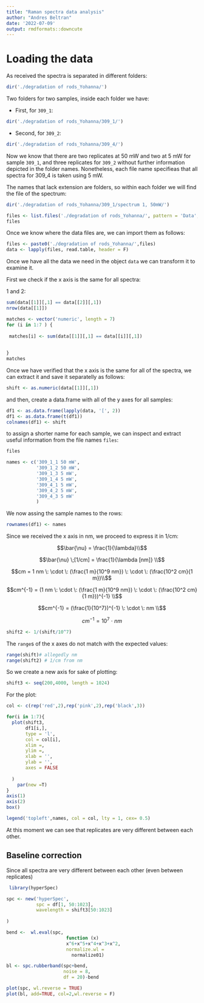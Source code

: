 ```yaml
---
title: "Raman spectra data analysis"
author: "Andres Beltran"
date: '2022-07-09'
output: rmdformats::downcute
---
```



# Loading the data

As received the spectra is separated in different folders:

```r
dir('./degradation of rods_Yohanna/')
```

Two folders for two samples,  inside each folder we have:

* First, for `309_1`:

```r
dir('./degradation of rods_Yohanna/309_1/')
```
* Second, for `309_2`:

```r
dir('./degradation of rods_Yohanna/309_4/')
```

Now we know that there are two replicates at 50 mW and two at 5 mW for sample `309_1`, and three replicates for `309_2` without further information depicted in the folder names. Nonetheless, each file name specifieas that all spectra for 309_4 is taken using 5 mW.

The names that lack extension are folders, so within each folder we will find the file of the spectrum:

```r
dir('./degradation of rods_Yohanna/309_1/spectrum 1, 50mW/')
```
```r
files <- list.files('./degradation of rods_Yohanna/', pattern = 'Data',recursive = TRUE)
files
```

Once we know where the data files are, we can import them as follows:

```r
files <- paste0('./degradation of rods_Yohanna/',files)
data <- lapply(files, read.table, header = F)
```


Once we have all the data we need in the object `data` we can transform it to examine it.

First we check if the x axis is the same for all spectra:

1 and 2: 

```r
sum(data[[1]][,1] == data[[2]][,1])
nrow(data[[1]])
```

```r

matches <- vector('numeric', length = 7)
for (i in 1:7 ) {
  
 matches[i] <- sum(data[[1]][,1] == data[[i]][,1]) 
  
  
}
matches
```

Once we have verified that the x axis is the same for all of the spectra, we can extract it and save it separatelly as follows:


```r
shift <- as.numeric(data[[1]][,1])
```

and then, create a data.frame with all of the y axes for all samples:

```r
df1 <- as.data.frame(lapply(data, '[', 2))
df1 <- as.data.frame(t(df1))
colnames(df1) <- shift

```

to assign a shorter name for each sample, we can inspect and extract useful information from the file names `files`:


```r
files
```

```r
names <- c('309_1_1 50 mW',
           '309_1_2 50 mW',
           '309_1_3 5 mW',
           '309_1_4 5 mW',
           '309_4_1 5 mW',
           '309_4_2 5 mW',
           '309_4_3 5 mW'
           )
```

We now assing the sample names to the rows:

```r
rownames(df1) <- names
```

Since we received the x axis in nm, we proceed to express it in 1/cm:





$$\bar{\nu} = \frac{1}{\lambda}\\$$

$$\bar{\nu} \;[1/cm] = \frac{1}{\lambda [nm]} \\$$

$$cm = 1 nm \: \cdot \: (\frac{1 m}{10^9 nm}) \: \cdot \: (\frac{10^2 cm}{1 m})\\$$

$$cm^{-1} = (1 nm \: \cdot \: (\frac{1 m}{10^9 nm}) \: \cdot \: (\frac{10^2 cm}{1 m}))^{-1} \\$$

$$cm^{-1} = (\frac{1}{10^7})^{-1} \: \cdot \:  nm \\$$

$$cm^{-1} = 10^7 \: \cdot \:  nm$$





```r
shift2 <- 1/(shift/10^7)
```

The `range`s  of the x axes do not match with the expected values:

```r
range(shift)# allegedly nm
range(shift2) # 1/cm from nm
```

So we create a new axis for sake of plotting:

```r
shift3 <- seq(200,4000, length = 1024)
```


For the plot:

```r

col <- c(rep('red',2),rep('pink',2),rep('black',3))

for(i in 1:7){
  plot(shift3,
       df1[i,],
       type = 'l',
       col = col[i],
       xlim =,
       ylim =,
       xlab = '',
       ylab = '',
       axes = FALSE
  
  )
    par(new =T)
}
axis(1)
axis(2)
box()

legend('topleft',names, col = col, lty = 1, cex= 0.5)

```
At this moment we can see that replicates are very different between each other.


## Baseline correction

Since all spectra are very different between each other (even between replicates)
```r
 library(hyperSpec)

spc <- new('hyperSpec',
           spc = df[1, 50:1023],
           wavelength = shift3[50:1023]
  
)
```

```r
bend <-  wl.eval(spc,
                      function (x) 
                      x^6+x^5+x^4+x^3+x^2,
                      normalize.wl = 
                        normalize01)
```


```r
bl <- spc.rubberband(spc+bend,
                     noise = 8, 
                     df = 20)-bend
```


```r
plot(spc, wl.reverse = TRUE)
plot(bl, add=TRUE, col=2,wl.reverse = F)
```

